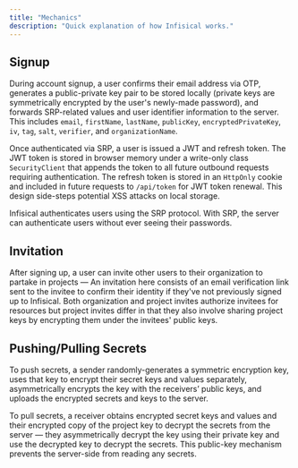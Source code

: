 ```yaml
---
title: "Mechanics"
description: "Quick explanation of how Infisical works."
---
```


## Signup

During account signup, a user confirms their email address via OTP, generates a public-private key pair to be stored locally (private keys are symmetrically encrypted by the user's newly-made password), and forwards SRP-related values and user identifier information to the server. This includes `email`, `firstName`, `lastName`, `publicKey`, `encryptedPrivateKey`, `iv`, `tag`, `salt`, `verifier`, and `organizationName`.

Once authenticated via SRP, a user is issued a JWT and refresh token. The JWT token is stored in browser memory under a write-only class `SecurityClient` that appends the token to all future outbound requests requiring authentication. The refresh token is stored in an `HttpOnly` cookie and included in future requests to `/api/token` for JWT token renewal. This design side-steps potential XSS attacks on local storage.

<Info>
  Infisical authenticates users using the SRP protocol. With SRP, the server can
  authenticate users without ever seeing their passwords.
</Info>

## Invitation

After signing up, a user can invite other users to their organization to partake in projects — An invitation here consists of an email verification link sent to the invitee to confirm their identity if they've not previously signed up to Infisical. Both organization and project invites authorize invitees for resources but project invites differ in that they also involve sharing project keys by encrypting them under the invitees' public keys.

## Pushing/Pulling Secrets

To push secrets, a sender randomly-generates a symmetric encryption key, uses that key to encrypt their secret keys and values separately, asymmetrically encrypts the key with the receivers’ public keys, and uploads the encrypted secrets and keys to the server.

To pull secrets, a receiver obtains encrypted secret keys and values and their encrypted copy of the project key to decrypt the secrets from the server — they asymmetrically decrypt the key using their private key and use the decrypted key to decrypt the secrets. This public-key mechanism prevents the server-side from reading any secrets.
